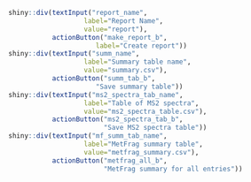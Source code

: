 <div class='flex-ctrl-row'>
```r
shiny::div(textInput("report_name",
                   label="Report Name",
                   value="report"),
           actionButton("make_report_b",
                      label="Create report"))
shiny::div(textInput("summ_name",
                   label="Summary table name",
                   value="summary.csv"),
           actionButton("summ_tab_b",
                      "Save summary table"))
shiny::div(textInput("ms2_spectra_tab_name",
                   label="Table of MS2 spectra",
                   value="ms2_spectra_table.csv"),
           actionButton("ms2_spectra_tab_b",
                        "Save MS2 spectra table"))
shiny::div(textInput("mf_summ_tab_name",
                   label="MetFrag summary table",
                   value="metfrag_summary.csv"),
           actionButton("metfrag_all_b",
                        "MetFrag summary for all entries"))
```
</div>
